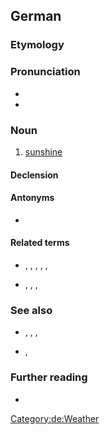 ==German==

===Etymology===
{{compound|de|Sonne|t1=sun|Schein|t2=shine}}

===Pronunciation===
* {{IPA|de|/ˈzɔnənʃaɪ̯n/}}
* {{audio|de|De-Sonnenschein.ogg|Audio}}

===Noun===
{{de-noun|m|Sonnenscheins|-}}

# [[sunshine]]

====Declension====
{{de-decl-noun-m|s|n=sg}}

====Antonyms====
* {{l|de|Mondschein}}

====Related terms====
* {{l|de|Sonnenbrille}}, {{l|de|Sonnenfinsternis}}, {{l|de|Sonnenlicht}}, {{l|de|Sonnenschutz}}, {{l|de|Sonnenschirm}}, {{l|de|Sonnenstrahl}}
* {{l|de|Heiligenschein}}, {{l|de|Lichtschein}}, {{l|de|Scheinwerfer}}, {{l|de|Scheinheiliger}}

===See also===
* {{l|de|Tageslicht}}, {{l|de|Morgenrot}}, {{l|de|Abendrot}}, {{l|de|Mondlicht}}
*{{l|de|Krankenschein}}, {{l|de|Lieferschein}}

===Further reading===
* {{R:Duden}}

[[Category:de:Weather]]